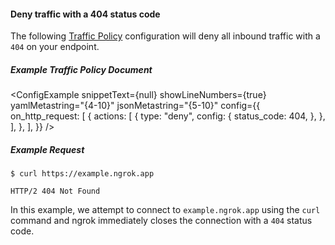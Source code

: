 
#### Deny traffic with a 404 status code

The following [Traffic Policy](/docs/traffic-policy/)
configuration will deny all inbound traffic with a `404` on your endpoint.

##### Example Traffic Policy Document

<ConfigExample
	snippetText={null}
	showLineNumbers={true}
	yamlMetastring="{4-10}"
	jsonMetastring="{5-10}"
	config={{
		on_http_request: [
			{
				actions: [
					{
						type: "deny",
						config: {
							status_code: 404,
						},
					},
				],
			},
		],
	}}
/>

##### Example Request

```curl
$ curl https://example.ngrok.app
```

```http
HTTP/2 404 Not Found
```

In this example, we attempt to connect to `example.ngrok.app` using the
`curl` command and ngrok immediately closes the connection with a `404` status
code.
